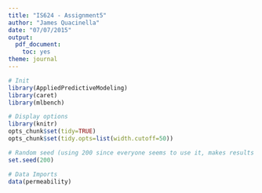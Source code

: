 ```yaml
---
title: "IS624 - Assignment5"
author: "James Quacinella"
date: "07/07/2015"
output: 
  pdf_document:
    toc: yes
theme: journal
---
```


```r
# Init
library(AppliedPredictiveModeling)
library(caret)
library(mlbench)

# Display options
library(knitr)
opts_chunk$set(tidy=TRUE)
opts_chunk$set(tidy.opts=list(width.cutoff=50))

# Random seed (using 200 since everyone seems to use it, makes results more comparable)
set.seed(200)

# Data Imports
data(permeability)
```